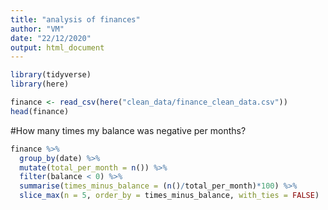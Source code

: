 ```yaml
---
title: "analysis of finances"
author: "VM"
date: "22/12/2020"
output: html_document
---
```


```r
library(tidyverse)
library(here)

finance <- read_csv(here("clean_data/finance_clean_data.csv"))
head(finance)
```
#How many times my balance was negative per months? 
```r
finance %>% 
  group_by(date) %>% 
  mutate(total_per_month = n()) %>% 
  filter(balance < 0) %>% 
  summarise(times_minus_balance = (n()/total_per_month)*100) %>% 
  slice_max(n = 5, order_by = times_minus_balance, with_ties = FALSE)

```


